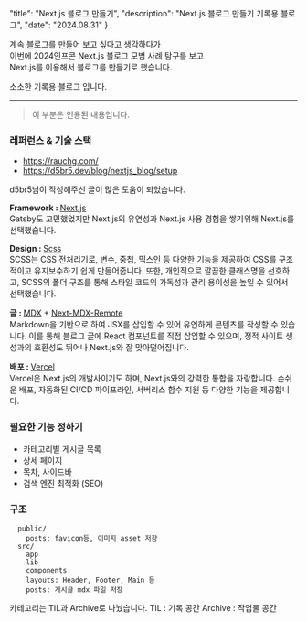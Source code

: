   "title": "Next.js 블로그 만들기",
  "description": "Next.js 블로그 만들기 기록용 블로그",
  "date": "2024.08.31"
}


계속 블로그를 만들어 보고 싶다고 생각하다가  
이번에 2024인프콘 Next.js 블로그 모범 사례 탐구를 보고   
Next.js를 이용해서 블로그를 만들기로 했습니다. 

소소한 기록용 블로그 입니다. 

---

<blockquote>
이 부분은 인용된 내용입니다.
</blockquote>

### 레퍼런스 & 기술 스택
- https://rauchg.com/
- https://d5br5.dev/blog/nextjs_blog/setup

d5br5님이 작성해주신 글이 많은 도움이 되었습니다. 

<b>Framework : </b>[Next.js](https://nextjs.org/)  
Gatsby도 고민했었지만 Next.js의 유연성과 Next.js 사용 경험을 쌓기위해 Next.js를 선택했습니다.  

<b>Design  : </b>[Scss](https://sass-lang.com/)  
SCSS는 CSS 전처리기로, 변수, 중첩, 믹스인 등 다양한 기능을 제공하여 CSS를 구조적이고 유지보수하기 쉽게 만들어줍니다. 또한, 개인적으로 깔끔한 클래스명을 선호하고, SCSS의 폴더 구조를 통해 스타일 코드의 가독성과 관리 용이성을 높일 수 있어서 선택했습니다.  

<b>글 : </b>[MDX](https://mdxjs.com/) + [Next-MDX-Remote](https://github.com/hashicorp/next-mdx-remote#react-server-components-rsc--nextjs-app-directory-support)  
Markdown을 기반으로 하여 JSX를 삽입할 수 있어 유연하게 콘텐츠를 작성할 수 있습니다. 이를 통해 블로그 글에 React 컴포넌트를 직접 삽입할 수 있으며, 정적 사이트 생성과의 호환성도 뛰어나 Next.js와 잘 맞아떨어집니다.  

<b>배포 : </b>[Vercel](https://vercel.com/dashboard)  
Vercel은 Next.js의 개발사이기도 하며, Next.js와의 강력한 통합을 자랑합니다. 손쉬운 배포, 자동화된 CI/CD 파이프라인, 서버리스 함수 지원 등 다양한 기능을 제공합니다. 


### 필요한 기능 정하기
- 카테고리별 게시글 목록
- 상세 페이지
- 목차, 사이드바
- 검색 엔진 최적화 (SEO)  


### 구조
```
  public/
    posts: favicon등, 이미지 asset 저장
  src/
    app
    lib
    components
    layouts: Header, Footer, Main 등
    posts: 게시글 mdx 파일 저장
```

 카테고리는 TIL과 Archive로 나눴습니다.
 TIL : 기록 공간 
 Archive : 작업물 공간 